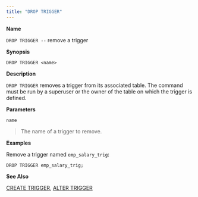 ```yaml
---
title: "DROP TRIGGER"
---
```


<div id="drop_trigger" class="registered_link"></div>

**Name**

`DROP TRIGGER --` remove a trigger

**Synopsis**

```text
DROP TRIGGER <name>
```

**Description**

`DROP TRIGGER` removes a trigger from its associated table. The command must be run by a superuser or the owner of the table on which the trigger is defined.

**Parameters**

`name`

> The name of a trigger to remove.

**Examples**

Remove a trigger named `emp_salary_trig`:

```text
DROP TRIGGER emp_salary_trig;
```

**See Also**

[CREATE TRIGGER](#create_trigger), [ALTER TRIGGER](#alter_trigger)
